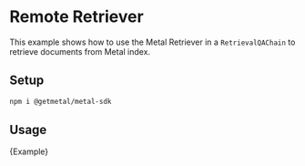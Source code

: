 # Remote Retriever

This example shows how to use the Metal Retriever in a `RetrievalQAChain` to retrieve documents from Metal index.

## Setup

```bash npm2yarn
npm i @getmetal/metal-sdk
```

## Usage


<CodeBlock language="typescript">{Example}</CodeBlock>
